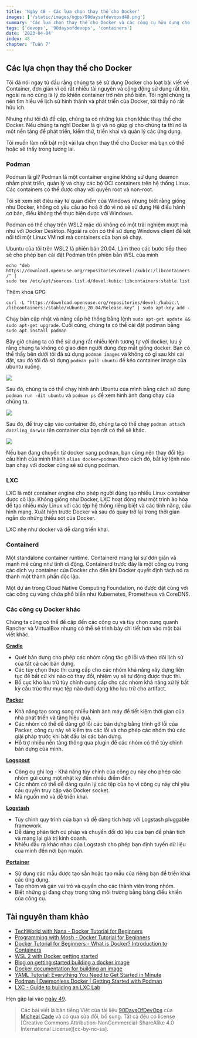 ```yaml
---
title: 'Ngày 48 - Các lựa chọn thay thế cho Docker'
images: ['/static/images/ogps/90daysofdevopsd48.png']
summary: 'Các lựa chọn thay thế cho Docker và các công cụ hữu dụng cho Docker'
tags: ['devops', '90daysofdevops', 'containers']
date: '2023-04-04'
index: 48
chapter: 'Tuần 7'
---
```


<TOCInline toc={props.toc} asDisclosure />

## Các lựa chọn thay thế cho Docker

Tôi đã nói ngay từ đầu rằng chúng ta sẽ sử dụng Docker cho loạt bài viết về Container, đơn giản vì có rất nhiều tài nguyên và cộng động sử dụng rất lớn, ngoài ra nó cũng là lý do khiến container trở nên phổ biến. Tôi nghĩ chúng ta nên tìm hiểu về lịch sử hình thành và phát triển của Docker, tôi thấy nó rất hữu ích.

Nhưng như tôi đã đề cập, chúng ta có những lựa chọn khác thay thế cho Docker. Nếu chúng ta nghĩ Docker là gì và nó giúp gì cho chúng ta thì nó là một nền tảng để phát triển, kiểm thử, triển khai và quản lý các ứng dụng.

Tôi muốn làm nổi bật một vài lựa chọn thay thế cho Docker mà bạn có thể hoặc sẽ thấy trong tương lai.

### Podman

Podman là gì? Podman là một container engine không sử dụng deamon nhằm phát triển, quản lý và chạy các bộ OCI containers trên hệ thống Linux. Các containers có thể được chạy với quyền root và non-root.

Tôi sẽ xem xét điều này từ quan điểm của Windows nhưng biết rằng giống như Docker, không có yêu cầu ảo hoá ở đó vì nó sẽ sử dụng Hệ điều hành cơ bản, điều không thể thực hiện được với Windows.

Podman có thể chạy trên WSL2 mặc dù không có một trải nghiệm mượt mà như với Docker Desktop. Ngoài ra còn có thể sử dụng Windows client để kết nối tới một Linux VM nơi mà containers của bạn sẽ chạy.

Ubuntu của tôi trên WSL2 là phiên bản 20.04. Làm theo các bước tiếp theo sẽ cho phép bạn cài đặt Podman trên phiên bản WSL của mình

```Shell
echo "deb https://download.opensuse.org/repositories/devel:/kubic:/libcontainers:/stable/xUbuntu_20.04/ /" |
sudo tee /etc/apt/sources.list.d/devel:kubic:libcontainers:stable.list
```

Thêm khoá GPG

```Shell
curl -L "https://download.opensuse.org/repositories/devel:/kubic:\
/libcontainers:/stable/xUbuntu_20.04/Release.key" | sudo apt-key add -
```

Chạy bản cập nhật và nâng cấp hệ thống bằng lệnh `sudo apt-get update && sudo apt-get upgrade`. Cuối cùng, chúng ta có thể cài đặt podman bằng `sudo apt install podman`

Bây giờ chúng ta có thể sử dụng rất nhiều lệnh tương tự với docker, lưu ý rằng chúng ta không có giao diện người dùng đẹp mắt giống docker. Bạn có thể thấy bên dưới tôi đã sử dụng `podman images` và không có gì sau khi cài đặt, sau đó tôi đã sử dụng `podman pull ubuntu` để kéo container image của ubuntu xuống.

![](/static/images/assets/Day48_Containers1.png)

Sau đó, chúng ta có thể chạy hình ảnh Ubuntu của mình bằng cách sử dụng `podman run -dit ubuntu` và `podman ps` để xem hình ảnh đang chạy của chúng ta.

![](/static/images/assets/Day48_Containers2.png)

Sau đó, để truy cập vào container đó, chúng ta có thể chạy `podman attach dazzling_darwin` tên container của bạn rất có thể sẽ khác.

![](/static/images/assets/Day48_Containers3.png)

Nếu bạn đang chuyển từ docker sang podman, bạn cũng nên thay đổi tệp cấu hình của mình thành `alias docker=podman` theo cách đó, bất kỳ lệnh nào bạn chạy với docker cũng sẽ sử dụng podman.

### LXC

LXC là một container engine cho phép người dùng tạo nhiều Linux container được cô lập. Không giống như Docker, LXC hoạt động như một trình ảo hóa để tạo nhiều máy Linux với các tệp hệ thống riêng biệt và các tính năng, cấu hình mạng. Xuất hiện trước Docker và sau đó quay trở lại trong thời gian ngắn do những thiếu sót của Docker.

LXC nhẹ như docker và dễ dàng triển khai.

### Containerd

Một standalone container runtime. Containerd mang lại sự đơn giản và mạnh mẽ cũng như tính di động. Containerd trước đây là một công cụ trong các dịch vụ container của Docker cho đến khi Docker quyết định tách nó ra thành một thành phần độc lập.

Một dự án trong Cloud Native Computing Foundation, nó được đặt cùng với các công cụ vùng chứa phổ biến như Kubernetes, Prometheus và CoreDNS.

### Các công cụ Docker khác

Chúng ta cũng có thể đề cập đến các công cụ và tùy chọn xung quanh Rancher và VirtualBox nhưng có thể sẽ trình bày chi tiết hơn vào một bài viết khác.

[**Gradle**](https://gradle.org/)

- Quét bản dựng cho phép các nhóm cộng tác gỡ lỗi và theo dõi lịch sử của tất cả các bản dựng.
- Các tùy chọn thực thi cung cấp cho các nhóm khả năng xây dựng liên tục để bất cứ khi nào có thay đổi, nhiệm vụ sẽ tự động được thực thi.
- Bố cục kho lưu trữ tùy chỉnh cung cấp cho các nhóm khả năng xử lý bất kỳ cấu trúc thư mục tệp nào dưới dạng kho lưu trữ cho artifact.

[**Packer**](https://packer.io/)

- Khả năng tạo song song nhiều hình ảnh máy để tiết kiệm thời gian của nhà phát triển và tăng hiệu quả.
- Các nhóm có thể dễ dàng gỡ lỗi các bản dựng bằng trình gỡ lỗi của Packer, công cụ này sẽ kiểm tra các lỗi và cho phép các nhóm thử các giải pháp trước khi bắt đầu lại các bản dựng.
- Hỗ trợ nhiều nền tảng thông qua plugin để các nhóm có thể tùy chỉnh bản dựng của mình.

[**Logspout**](https://github.com/gliderlabs/logspout)

- Công cụ ghi log - Khả năng tùy chỉnh của công cụ này cho phép các nhóm gửi cùng một nhật ký đến nhiều điểm đến.
- Các nhóm có thể dễ dàng quản lý các tệp của họ vì công cụ này chỉ yêu cầu quyền truy cập vào Docker socket.
- Mã nguồn mở và dễ triển khai.

[**Logstash**](https://www.elastic.co/products/logstash)

- Tùy chỉnh quy trình của bạn và dễ dàng tích hợp với Logstash pluggable framework.
- Dễ dàng phân tích cú pháp và chuyển đổi dữ liệu của bạn để phân tích và mang lại giá trị kinh doanh.
- Nhiều đầu ra khác nhau của Logstash cho phép bạn định tuyến dữ liệu của mình đến nơi bạn muốn.

[**Portainer**](https://www.portainer.io/)

- Sử dụng các mẫu được tạo sẵn hoặc tạo mẫu của riêng bạn để triển khai các ứng dụng.
- Tạo nhóm và gán vai trò và quyền cho các thành viên trong nhóm.
- Biết những gì đang chạy trong từng môi trường bằng bảng điều khiển của công cụ.

## Tài nguyên tham khảo

- [TechWorld with Nana - Docker Tutorial for Beginners](https://www.youtube.com/watch?v=3c-iBn73dDE)
- [Programming with Mosh - Docker Tutorial for Beginners](https://www.youtube.com/watch?v=pTFZFxd4hOI)
- [Docker Tutorial for Beginners - What is Docker? Introduction to Containers](https://www.youtube.com/watch?v=17Bl31rlnRM&list=WL&index=128&t=61s)
- [WSL 2 with Docker getting started](https://www.youtube.com/watch?v=5RQbdMn04Oc)
- [Blog on getting started building a docker image](https://stackify.com/docker-build-a-beginners-guide-to-building-docker-images/)
- [Docker documentation for building an image](https://docs.docker.com/develop/develop-images/dockerfile_best-practices/)
- [YAML Tutorial: Everything You Need to Get Started in Minute](https://www.cloudbees.com/blog/yaml-tutorial-everything-you-need-get-started)
- [Podman | Daemonless Docker | Getting Started with Podman](https://www.youtube.com/watch?v=Za2BqzeZjBk)
- [LXC - Guide to building an LXC Lab](https://www.youtube.com/watch?v=cqOtksmsxfg)

Hẹn gặp lại vào [ngày 49](https://vntechies.dev/courses/90-ngay-devops/ngay-49-buc-tranh-toan-canh-kubernetes).

> Các bài viết là bản tiếng Việt của tài liệu [90DaysOfDevOps](https://github.com/MichaelCade/90DaysOfDevOps/tree/main/2022/Days) của [Micheal Cade](https://twitter.com/MichaelCade1) và có qua sửa đổi, bổ sung. Tất cả đều có license [Creative Commons Attribution-NonCommercial-ShareAlike 4.0 International License][cc-by-nc-sa].
